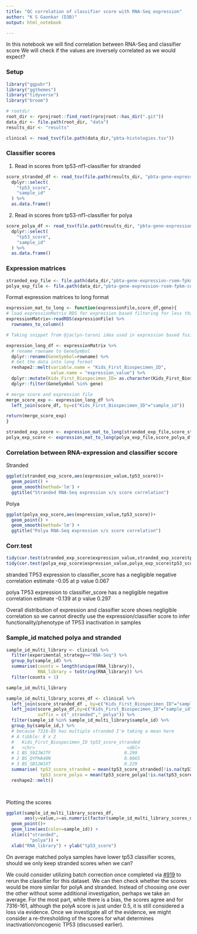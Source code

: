 ```yaml
---
title: "QC correlation of classifier score with RNA-Seq expression"
author: "K S Gaonkar (D3B)"
output: html_notebook

---
```

    
In this notebook we will find correlation between RNA-Seq and classifier score
We will check if the values are inversely correlated as we would expect?

### Setup
```r
library("ggpubr")
library("ggthemes")
library("tidyverse")
library("broom")

# rootdir
root_dir <- rprojroot::find_root(rprojroot::has_dir(".git"))
data_dir <- file.path(root_dir, "data")
results_dir <- "results"

clinical <- read_tsv(file.path(data_dir,"pbta-histologies.tsv"))
```

### Classifier scores

 1) Read in scores from tp53-nf1-classifier for stranded
```r

score_stranded_df <- read_tsv(file.path(results_dir, "pbta-gene-expression-rsem-fpkm-collapsed.stranded_classifier_scores.tsv")) %>%
  dplyr::select(
    "tp53_score",
    "sample_id"
  ) %>%
  as.data.frame()

```

 2) Read in scores from tp53-nf1-classifier for polya
```r
score_polya_df <- read_tsv(file.path(results_dir, "pbta-gene-expression-rsem-fpkm-collapsed.polya_classifier_scores.tsv")) %>%
  dplyr::select(
    "tp53_score",
    "sample_id"
  ) %>%
  as.data.frame()

```

### Expression matrices

```r

stranded_exp_file <- file.path(data_dir,"pbta-gene-expression-rsem-fpkm-collapsed.stranded.rds")
polya_exp_file <- file.path(data_dir,"pbta-gene-expression-rsem-fpkm-collapsed.polya.rds")

```

Format expression matrices to long format

```r

expression_mat_to_long <- function(expressionFile,score_df,gene){
# load expressionMatrix RDS for expression based filtering for less than given threshold
expressionMatrix<-readRDS(expressionFile) %>% 
  rownames_to_column()

# Taking snippet from @jaclyn-taroni idea used in expression based fusion call filtering

expression_long_df <- expressionMatrix %>%
  # rename rowname to GeneSymbol
  dplyr::rename(GeneSymbol=rowname) %>%
  # Get the data into long format
  reshape2::melt(variable.name = "Kids_First_Biospecimen_ID",
                 value.name = "expression_value") %>%
  dplyr::mutate(Kids_First_Biospecimen_ID= as.character(Kids_First_Biospecimen_ID)) %>%
  dplyr::filter(GeneSymbol %in% gene) 

# merge score and expression file
merge_score_exp <- expression_long_df %>%
  left_join(score_df, by=c("Kids_First_Biospecimen_ID"="sample_id"))

return(merge_score_exp)
}

stranded_exp_score <- expression_mat_to_long(stranded_exp_file,score_stranded_df,"TP53")
polya_exp_score <- expression_mat_to_long(polya_exp_file,score_polya_df,"TP53")

```


### Correlation between RNA-expression and classifier sccore
Stranded 

```r

ggplot(stranded_exp_score,aes(expression_value,tp53_score))+
  geom_point() +
  geom_smooth(method='lm') +
  ggtitle("Stranded RNA-Seq expression v/s score correlation")

```
 
 Polya

```r
ggplot(polya_exp_score,aes(expression_value,tp53_score))+
  geom_point() +
  geom_smooth(method='lm') +
  ggtitle("Polya RNA-Seq expression v/s score correlation")

```

### Corr.test 

```r
tidy(cor.test(stranded_exp_score$expression_value,stranded_exp_score$tp53_score))
tidy(cor.test(polya_exp_score$expression_value,polya_exp_score$tp53_score))

```


stranded TP53 expression to classifier_score has a negligible 
negative correlation estimate -0.05 at p value 0.067

polya TP53 expression to classifier_score has a negligible 
negative correlation estimate -0.139 at p value 0.297

Overall distribution of expression and classifier score shows 
negligible correlation so we cannot directly use the expression/classifier 
score to infer functionality/phenotype of TP53 inactivation in samples

### Sample_id matched polya and stranded

```r

sample_id_multi_library <- clinical %>%
  filter(experimental_strategy=="RNA-Seq") %>%
  group_by(sample_id) %>%
  summarise(counts = length(unique(RNA_library)),
            RNA_library = toString(RNA_library)) %>%
  filter(counts > 1)

sample_id_multi_library 

```

```r

sample_id_multi_library_scores_df <- clinical %>%
  left_join(score_stranded_df , by=c("Kids_First_Biospecimen_ID"="sample_id")) %>%
  left_join(score_polya_df,by=c("Kids_First_Biospecimen_ID"="sample_id"),
            suffix = c("_stranded","_polya")) %>%
  filter(sample_id %in% sample_id_multi_library$sample_id) %>%
  group_by(sample_id,) %>%
  # because 7316-85 has multiple stranded I'm taking a mean here 
  # A tibble: 8 x 2
  #   Kids_First_Biospecimen_ID tp53_score_stranded
  #   <chr>                                   <dbl>
  # 1 BS_59ZJWJTF                            0.299 
  # 2 BS_QYPHA40N                            0.0665
  # 3 BS_SB12W1XT                            0.229 
  summarise( tp53_score_stranded = mean(tp53_score_stranded[!is.na(tp53_score_stranded)]),
             tp53_score_polya = mean(tp53_score_polya[!is.na(tp53_score_polya)])) %>%
  reshape2::melt()

  
```


Plotting the scores
```r

ggplot(sample_id_multi_library_scores_df,
       aes(y=value,x=as.numeric(factor(sample_id_multi_library_scores_df$variable)))) +
  geom_point()+
  geom_line(aes(color=sample_id)) +
  xlim(c("stranded",
         "polya")) + 
  xlab("RNA_library") + ylab("tp53_score")
```

On average matched polya samples have lower tp53 classifier scores, should we only keep stranded scores when we can?

We could consider utilizing batch correction once completed via [#919](https://github.com/AlexsLemonade/OpenPBTA-analysis/issues/919) to rerun the classifier for this dataset. We can then check whether the scores would be more similar for polyA and stranded. Instead of choosing one over the other without some additional investigation, perhaps we take an average. For the most part, while there is a bias, the scores agree and for 7316-161, although the polyA score is just under 0.5, it is still considered a loss via evidence. Once we investigate all of the evidence, we might consider a re-thresholding of the scores for what determines inactivation/oncogenic TP53 (discussed earlier).
